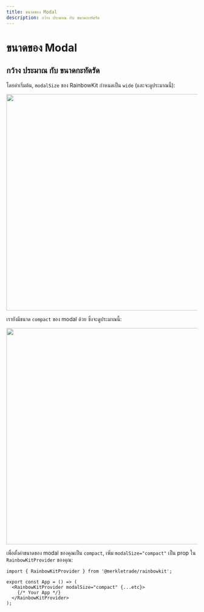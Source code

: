 ```yaml
---
title: ขนาดของ Modal
description: กว้าง ประมาณ กับ ขนาดกะทัดรัด
---
```


# ขนาดของ Modal

## กว้าง ประมาณ กับ ขนาดกะทัดรัด

โดยค่าเริ่มต้น, `modalSize` ของ RainbowKit กำหนดเป็น `wide` (และจะดูประมาณนี้):

<Img src="/modal-default.png" height="569" width="1029" />

เรายังมีขนาด `compact` ของ modal ด้วย ซึ่งจะดูประมาณนี้:

<Img src="/modal-compact.png" height="569" width="1029" />

เพื่อตั้งค่าขนาดของ modal ของคุณเป็น `compact`, เพิ่ม `modalSize="compact"` เป็น prop ใน `RainbowKitProvider` ของคุณ:

```tsx
import { RainbowKitProvider } from '@merkletrade/rainbowkit';

export const App = () => (
  <RainbowKitProvider modalSize="compact" {...etc}>
    {/* Your App */}
  </RainbowKitProvider>
);
```
